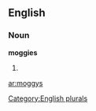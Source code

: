 ==English==

===Noun===
'''moggies'''

# {{plural of|[[moggy]]}}

[[Category:English plurals]]

[[ar:moggys]]
